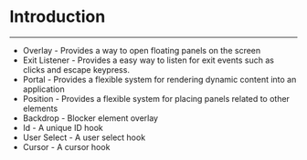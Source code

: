 
<Meta title="Docs/Utils/Introduction" />

# Introduction

---

- Overlay - Provides a way to open floating panels on the screen
- Exit Listener - Provides a easy way to listen for exit events such as clicks and escape keypress.
- Portal - Provides a flexible system for rendering dynamic content into an application
- Position - Provides a flexible system for placing panels related to other elements
- Backdrop - Blocker element overlay
- Id - A unique ID hook
- User Select - A user select hook
- Cursor - A cursor hook

